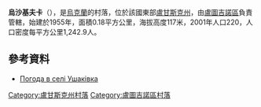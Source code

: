 {{coord|48|23|45|N|39|1|20|E|scale:100000|display=title}}

'''烏沙基夫卡'''（{{lang-uk|Ушаківка}}），是[[烏克蘭|烏克蘭]]的村落，位於該國東部[[盧甘斯克州|盧甘斯克州]]，由[[盧圖吉諾區|盧圖吉諾區]]負責管轄，始建於1955年，面積0.18平方公里，海拔高度117米，2001年人口220，人口密度每平方公里1,242.9人。

==參考資料==
* [http://weather.in.ua/ua/lyganskaja/27008 Погода в селі Ушаківка] {{Wayback|url=http://weather.in.ua/ua/lyganskaja/27008 |date=20111220001901 }}

{{DEFAULTSORT:Ушаківка}}
[[Category:盧甘斯克州村落|Category:盧甘斯克州村落]]
[[Category:盧圖吉諾區村落|Category:盧圖吉諾區村落]]


{{Luhansk-geo-stub}}
